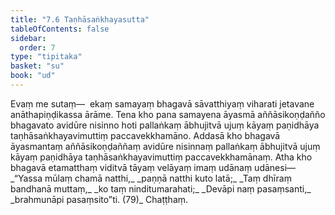 ```yaml
---
title: "7.6 Taṇhāsaṅkhayasutta"
tableOfContents: false
sidebar:
  order: 7
type: "tipitaka"
basket: "su"
book: "ud"
---
```



<DynamicBreadcrumb />

<Division number="66" book="ud" bookNo="18" page="173">

<Paragraph number="630" book="ud">
Evaṃ me sutaṃ—  ekaṃ samayaṃ bhagavā sāvatthiyaṃ viharati jetavane anāthapiṇḍikassa ārāme. Tena kho pana samayena āyasmā aññāsikoṇḍañño bhagavato avidūre nisinno hoti pallaṅkaṃ ābhujitvā ujuṃ kāyaṃ paṇidhāya taṇhāsaṅkhayavimuttiṃ paccavekkhamāno.
</Paragraph>

<Paragraph number="631" book="ud">
Addasā kho bhagavā āyasmantaṃ aññāsikoṇḍaññaṃ avidūre nisinnaṃ pallaṅkaṃ ābhujitvā ujuṃ kāyaṃ paṇidhāya taṇhāsaṅkhayavimuttiṃ paccavekkhamānaṃ.
</Paragraph>

<Paragraph number="632" book="ud">
Atha kho bhagavā etamatthaṃ viditvā tāyaṃ velāyaṃ imaṃ udānaṃ udānesi—
</Paragraph>

<Paragraph number="633" type="verses" book="ud">
_“Yassa mūlaṃ chamā natthi,_  
_paṇṇā natthi kuto latā;_  
_Taṃ dhīraṃ bandhanā muttaṃ,_  
_ko taṃ ninditumarahati;_  
_Devāpi naṃ pasaṃsanti,_  
_brahmunāpi pasaṃsito”ti. (79)_  


</Paragraph>
</Division>

<Paragraph number="634" type="center" book="ud">
Chaṭṭhaṃ.
</Paragraph>